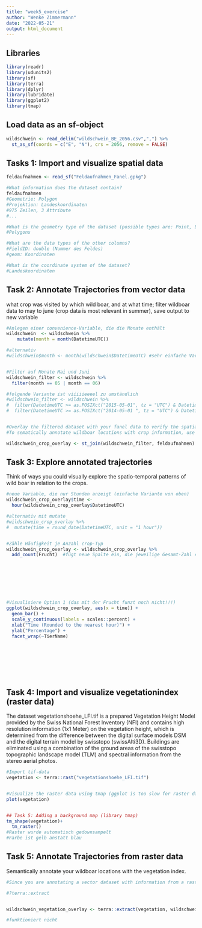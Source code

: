 ```yaml
---
title: "week5_exercise"
author: "Wenke Zimmermann"
date: "2022-05-21"
output: html_document
---
```


## Libraries ###
```r

library(readr)
library(udunits2)
library(sf)
library(terra)
library(dplyr)
library(lubridate)
library(ggplot2)
library(tmap)

```

## Load data as an sf-object
```r

wildschwein <- read_delim("wildschwein_BE_2056.csv",",") %>%
  st_as_sf(coords = c("E", "N"), crs = 2056, remove = FALSE)

```


## Tasks 1: Import and visualize spatial data
```r

feldaufnahmen <- read_sf("Feldaufnahmen_Fanel.gpkg")

#What information does the dataset contain?
feldaufnahmen
#Geometrie: Polygon
#Projektion: Landeskoordinaten
#975 Zeilen, 3 Attribute
#...

#What is the geometry type of the dataset (possible types are: Point, Lines and Polygons)?
#Polygons

#What are the data types of the other columns?
#FieldID: double (Nummer des Feldes)
#geom: Koordinaten

#What is the coordinate system of the dataset?
#Landeskoordinaten

```


## Task 2: Annotate Trajectories from vector data
what crop was visited by which wild boar, and at what time; filter wildboar data to may to june (crop data is most relevant in summer), save output to new variable
```r

#Anlegen einer convenience-Variable, die die Monate enthält
wildschwein  <- wildschwein %>%
    mutate(month = month(DatetimeUTC))

#alternativ
#wildschwein$month <- month(wildschwein$DatetimeUTC) #sehr einfache Variante um convenience-Variable anzulegen


#Filter auf Monate Mai und Juni
wildschwein_filter <- wildschwein %>%
  filter(month == 05 | month == 06)

#folgende Variante ist viiiiieeeel zu umständlich
#wildschwein_filter <- wildschwein %>%
#  filter(DatetimeUTC >= as.POSIXct("2015-05-01", tz = "UTC") & DatetimeUTC <= #as.POSIXct("2015-06-30", tz = "UTC")) |
#  filter(DatetimeUTC >= as.POSIXct("2014-05-01 ", tz = "UTC") & DatetimeUTC <= #as.POSIXct("2014-06-30", tz = "UTC"))


#Overlay the filtered dataset with your fanel data to verify the spatial overlap
#To sematically annotate wildboar locations with crop information, use a spatial join

wildschwein_crop_overlay <- st_join(wildschwein_filter, feldaufnahmen)

```


## Task 3: Explore annotated trajectories
Think of ways you could visually explore the spatio-temporal patterns of wild boar in relation to the crops.
```r

#neue Variable, die nur Stunden anzeigt (einfache Variante von oben)
wildschwein_crop_overlay$time <- 
  hour(wildschwein_crop_overlay$DatetimeUTC)

#alternativ mit mutate
#wildschwein_crop_overlay %>%
#  mutate(time = round_date(DatetimeUTC, unit = "1 hour"))


#Zähle Häufigkeit je Anzahl crop-Typ
wildschwein_crop_overlay <- wildschwein_crop_overlay %>%
  add_count(Frucht)  #fügt neue Spalte ein, die jeweilige Gesamt-Zahl enthält








#Visualisiere Option 1 (das mit der Frucht funzt noch nicht!!!)
ggplot(wildschwein_crop_overlay, aes(x = time)) +
  geom_bar() + 
  scale_y_continuous(labels = scales::percent) +
  xlab("Time (Rounded to the nearest hour)") + 
  ylab("Percentage") +
  facet_wrap(~TierName)



            





```



## Task 4: Import and visualize vegetationindex (raster data)
The dataset vegetationshoehe_LFI.tif is a prepared Vegetation Height Model provided by the Swiss National Forest Inventory (NFI) and contains high resolution information (1x1 Meter) on the vegetation height, which is determined from the difference between the digital surface models DSM and the digital terrain model by swisstopo (swissAlti3D). Buildings are eliminated using a combination of the ground areas of the swisstopo topographic landscape model (TLM) and spectral information from the stereo aerial photos.
```r

#Import tif-data
vegetation <- terra::rast("vegetationshoehe_LFI.tif")


#Visualize the raster data using tmap (ggplot is too slow for raster data)
plot(vegetation)


## Task 5: Adding a background map (library tmap)
tm_shape(vegetation)+
  tm_raster()
#Raster wurde automatisch gedownsampelt
#Farbe ist gelb anstatt blau

```


## Task 5: Annotate Trajectories from raster data
Semantically annotate your wildboar locations with the vegetation index.
```r

#Since you are annotating a vector dataset with information from a raster dataset, you cannot use st_join but need the function extract from the terra package

#?terra::extract


wildschwein_vegetation_overlay <- terra::extract(vegetation, wildschwein)

#funktioniert nicht
 




```
